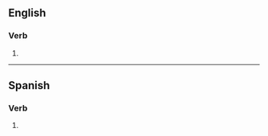 ==English==

===Verb===
{{head|en|verb form}}

# {{en-past of|impend}}

----

==Spanish==

===Verb===
{{head|es|verb form}}

# {{es-verb form of|impender|ending=-er|mood=imperative|number=p|person=2|formal=n|sense=affirmative|region=Spain}}